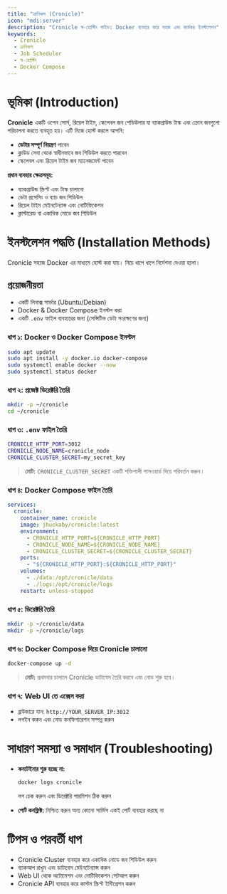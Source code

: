 ```yaml
---
title: "ক্রনিকল (Cronicle)"
icon: "mdi:server"
description: "Cronicle স্ব-হোস্টিং গাইড: Docker ব্যবহার করে সহজ এবং কার্যকর ইনস্টলেশন"
keywords: 
  - Cronicle
  - ক্রনিকল
  - Job Scheduler
  - স্ব-হোস্টিং
  - Docker Compose
---
```


# ভূমিকা (Introduction)

**Cronicle** একটি ওপেন সোর্স, রিয়েল টাইম, স্কেলেবল জব শেডিউলার যা ব্যাকগ্রাউন্ড টাস্ক এবং ক্রোন জবগুলো পরিচালনা করতে ব্যবহৃত হয়। এটি নিজে হোস্ট করলে আপনি:

- **ডেটার সম্পূর্ণ নিয়ন্ত্রণ** পাবেন
- ক্লাউড সেবা থেকে স্বাধীনভাবে জব শিডিউল করতে পারবেন
- স্কেলেবল এবং রিয়েল টাইম জব ম্যানেজমেন্ট পাবেন

**প্রধান ব্যবহার ক্ষেত্রসমূহ:**

- ব্যাকগ্রাউন্ড স্ক্রিপ্ট এবং টাস্ক চালানো
- ডেটা প্রসেসিং ও ব্যাচ জব শিডিউল
- রিয়েল টাইম মেইনটেন্যান্স এবং নোটিফিকেশন
- ক্লাস্টারেড বা একাধিক নোডে জব শিডিউল

# ইনস্টলেশন পদ্ধতি (Installation Methods)

Cronicle সহজে Docker এর মাধ্যমে হোস্ট করা যায়। নিচে ধাপে ধাপে নির্দেশনা দেওয়া হলো।

## প্রয়োজনীয়তা

- একটি লিনাক্স সার্ভার (Ubuntu/Debian)
- Docker & Docker Compose ইনস্টল করা
- একটি `.env` ফাইল ব্যবহারের জন্য (সেন্সিটিভ ডেটা সংরক্ষণের জন্য)

### ধাপ ১: Docker ও Docker Compose ইনস্টল

```bash
sudo apt update
sudo apt install -y docker.io docker-compose
sudo systemctl enable docker --now
sudo systemctl status docker
```

### ধাপ ২: প্রজেক্ট ডিরেক্টরি তৈরি

```bash
mkdir -p ~/cronicle
cd ~/cronicle
```

### ধাপ ৩: `.env` ফাইল তৈরি

```bash title=".env"
CRONICLE_HTTP_PORT=3012
CRONICLE_NODE_NAME=cronicle_node
CRONICLE_CLUSTER_SECRET=my_secret_key
```

> **নোট:** `CRONICLE_CLUSTER_SECRET` একটি শক্তিশালী পাসওয়ার্ড দিয়ে পরিবর্তন করুন।

### ধাপ ৪: Docker Compose ফাইল তৈরি

```yml title="docker-compose.yml"
services:
  cronicle:
    container_name: cronicle
    image: jhuckaby/cronicle:latest
    environment:
      - CRONICLE_HTTP_PORT=${CRONICLE_HTTP_PORT}
      - CRONICLE_NODE_NAME=${CRONICLE_NODE_NAME}
      - CRONICLE_CLUSTER_SECRET=${CRONICLE_CLUSTER_SECRET}
    ports:
      - "${CRONICLE_HTTP_PORT}:${CRONICLE_HTTP_PORT}"
    volumes:
      - ./data:/opt/cronicle/data
      - ./logs:/opt/cronicle/logs
    restart: unless-stopped
```

### ধাপ ৫: ডিরেক্টরি তৈরি

```bash
mkdir -p ~/cronicle/data
mkdir -p ~/cronicle/logs
```

### ধাপ ৬: Docker Compose দিয়ে Cronicle চালানো

```bash
docker-compose up -d
```

> **নোট:** প্রথমবার চালালে Cronicle ডাটাবেস তৈরি করবে এবং নোড শুরু হবে।

### ধাপ ৭: Web UI তে এক্সেস করা

* ব্রাউজারে যান: `http://YOUR_SERVER_IP:3012`
* লগইন করুন এবং নোড কনফিগারেশন সম্পন্ন করুন

# সাধারণ সমস্যা ও সমাধান (Troubleshooting)

* **কনটেইনার শুরু হচ্ছে না:**

  ```bash
  docker logs cronicle
  ```

  লগ চেক করুন এবং ডিরেক্টরি পারমিশন ঠিক করুন

* **পোর্ট কনফ্লিক্ট:** নিশ্চিত করুন অন্য কোনো সার্ভিস একই পোর্ট ব্যবহার করছে না

# টিপস ও পরবর্তী ধাপ

* Cronicle Cluster ব্যবহার করে একাধিক নোডে জব শিডিউল করুন
* ব্যাকআপ রাখুন এবং ডাটাবেস মেইনটেন্যান্স করুন
* Web UI থেকে অটোমেশন এবং নোটিফিকেশন সেটআপ করুন
* Cronicle API ব্যবহার করে কাস্টম স্ক্রিপ্ট ইন্টিগ্রেশন করুন